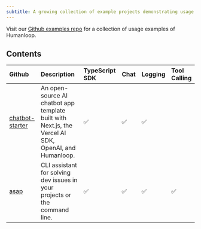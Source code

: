 ```yaml
---
subtitle: A growing collection of example projects demonstrating usage of Humanloop.
---
```

Visit our [Github examples repo](https://github.com/humanloop/examples) for a collection of usage examples of Humanloop.

## Contents

| Github                                                           | Description                                                                                          | TypeScript SDK | Chat | Logging | Tool Calling |
| :--------------------------------------------------------------- | :--------------------------------------------------------------------------------------------------- | :------------- | :--- | :------ | :----------- |
| [chatbot-starter](https://github.com/humanloop/chatbot-starter/) | An open-source AI chatbot app template built with Next.js, the Vercel AI SDK, OpenAI, and Humanloop. | ✅              | ✅    | ✅       |              |
| [asap](https://github.com/humanloop/asap)                        | CLI assistant for solving dev issues in your projects or the command line.                           | ✅              | ✅    | ✅       | ✅            |